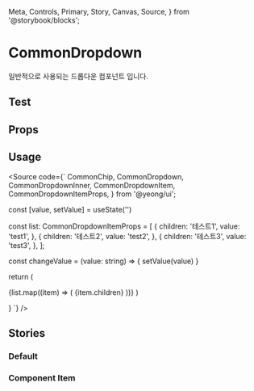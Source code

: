   Meta,
  Controls,
  Primary,
  Story,
  Canvas,
  Source,
} from '@storybook/blocks';

<Meta title="Components/Dropdown/CommonDropdown" of={CommonDropdownStories} />

# CommonDropdown

일반적으로 사용되는 드롭다운 컴포넌트 입니다.

## Test

<Story of={CommonDropdownStories.Default} />

## Props

<Controls of={CommonDropdownStories.Default} />

## Usage

<Source code={`
  CommonChip,
  CommonDropdown,
  CommonDropdownInner,
  CommonDropdownItem,
  CommonDropdownItemProps,
} from '@yeong/ui';

  const [value, setValue] = useState('')

const list: CommonDropdownItemProps = [
{
children: '테스트1',
value: 'test1',
},
{
children: '테스트2',
value: 'test2',
},
{
children: '테스트3',
value: 'test3',
},
];

const changeValue = (value: string) => {
setValue(value)
}

return (

<CommonDropdown value={value} onChange={changeValue}>
  <CommonDropdownInner>
    {list.map((item) => (
      <CommonDropdownItem value={item.value} key={item.value}>
        {item.children}
      </CommonDropdownItem>
    ))}
  </CommonDropdownInner>
</CommonDropdown>
)

}
`} />

## Stories

### Default

<Story of={CommonDropdownStories.Default} />

### Component Item

<Story of={CommonDropdownStories.ComponentItem} />
